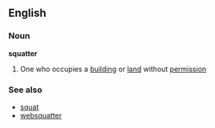 ==English==

===Noun===
'''squatter'''
#One who occupies a [[building]] or [[land]] without [[permission]]

===See also===
*[[squat]]
*[[websquatter]]